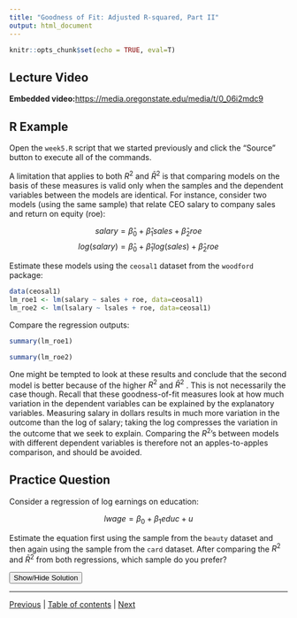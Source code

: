 ```yaml
---
title: "Goodness of Fit: Adjusted R-squared, Part II"
output: html_document
---
```


```r
knitr::opts_chunk$set(echo = TRUE, eval=T)
```

## Lecture Video

**Embedded video:**[https://media.oregonstate.edu/media/t/0_06i2mdc9](https://media.oregonstate.edu/media/t/0_06i2mdc9)

## R Example
Open the `week5.R` script that we started previously and click the "Source" button to execute all of the commands. 

A limitation that applies to both $R^2$ and $\bar{R}^2$ is that comparing models on the basis of these measures is valid only when the samples and the dependent variables between the models are identical. For instance, consider two models (using the same sample) that relate CEO salary to company sales and return on equity (roe):

$$salary = \hat{\beta}_0 + \hat{\beta}_1 sales + \hat{\beta}_2 roe$$
$$log(salary) = \hat{\beta}_0 + \hat{\beta}_1 log(sales) + \hat{\beta}_2 roe$$

Estimate these models using the `ceosal1` dataset from the `woodford` package:

```r
data(ceosal1)
lm_roe1 <- lm(salary ~ sales + roe, data=ceosal1)
lm_roe2 <- lm(lsalary ~ lsales + roe, data=ceosal1)
```

Compare the regression outputs:

```r
summary(lm_roe1)
```

```r
summary(lm_roe2)
```

One might be tempted to look at these results and conclude that the second model is better because of the higher $R^2$ and $\bar{R}^2$ . This is not necessarily the case though. Recall that these goodness-of-fit measures look at how much variation in the dependent variables can be explained by the explanatory variables. Measuring salary in dollars results in much more
variation in the outcome than the log of salary; taking the log compresses the variation in the outcome that we seek to explain. Comparing the $R^2$’s between models with different dependent variables is therefore not an apples-to-apples comparison, and should be avoided.

## Practice Question

Consider a regression of log earnings on education:

$$lwage = \beta_0 + \beta_1 educ + u$$

Estimate the equation first using the sample from the `beauty` dataset and then again using the sample from the `card` dataset. After comparing the $R^2$ and $\bar{R}^2$ from both regressions, which sample do you prefer?

<div id="spoiler" style="display:none">

A trick question. Neither $R^2$ nor $\bar{R}^2$ can be used to compare models that use different data samples.
</div>

<button title="Click to Show/Hide Content" type="button" onclick="if(document.getElementById('spoiler') .style.display=='none') {document.getElementById('spoiler') .style.display=''}else{document.getElementById('spoiler') .style.display='none'}">Show/Hide Solution</button>



---

[Previous](ar2_I.html) | [Table of contents](toc.html) | [Next](coefficients.html) 
